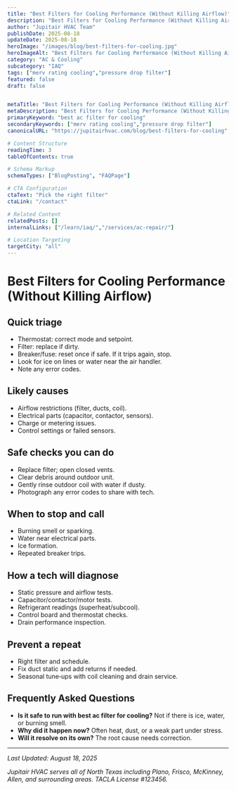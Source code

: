 ```yaml
---
title: "Best Filters for Cooling Performance (Without Killing Airflow)"
description: "Best Filters for Cooling Performance (Without Killing Airflow) — clear steps, practical detail, and when to call a pro in North Texas."
author: "Jupitair HVAC Team"
publishDate: 2025-08-18
updateDate: 2025-08-18
heroImage: "/images/blog/best-filters-for-cooling.jpg"
heroImageAlt: "Best Filters for Cooling Performance (Without Killing Airflow) - Jupitair HVAC"
category: "AC & Cooling"
subcategory: "IAQ"
tags: ["merv rating cooling","pressure drop filter"]
featured: false
draft: false


metaTitle: "Best Filters for Cooling Performance (Without Killing Airflow) | Jupitair HVAC"
metaDescription: "Best Filters for Cooling Performance (Without Killing Airflow) — clear steps, practical detail, and when to call a pro in North Texas."
primaryKeyword: "best ac filter for cooling"
secondaryKeywords: ["merv rating cooling","pressure drop filter"]
canonicalURL: "https://jupitairhvac.com/blog/best-filters-for-cooling"

# Content Structure
readingTime: 3
tableOfContents: true

# Schema Markup
schemaTypes: ["BlogPosting", "FAQPage"]

# CTA Configuration
ctaText: "Pick the right filter"
ctaLink: "/contact"

# Related Content
relatedPosts: []
internalLinks: ["/learn/iaq/","/services/ac-repair/"]

# Location Targeting
targetCity: "all"
---
```



# Best Filters for Cooling Performance (Without Killing Airflow)




## Quick triage

- Thermostat: correct mode and setpoint.
- Filter: replace if dirty.
- Breaker/fuse: reset once if safe. If it trips again, stop.
- Look for ice on lines or water near the air handler.
- Note any error codes.



<BlogCTA variant="inline" />


## Likely causes

- Airflow restrictions (filter, ducts, coil).
- Electrical parts (capacitor, contactor, sensors).
- Charge or metering issues.
- Control settings or failed sensors.



## Safe checks you can do

- Replace filter; open closed vents.
- Clear debris around outdoor unit.
- Gently rinse outdoor coil with water if dusty.
- Photograph any error codes to share with tech.



## When to stop and call

- Burning smell or sparking.
- Water near electrical parts.
- Ice formation.
- Repeated breaker trips.



## How a tech will diagnose

- Static pressure and airflow tests.
- Capacitor/contactor/motor tests.
- Refrigerant readings (superheat/subcool).
- Control board and thermostat checks.
- Drain performance inspection.



## Prevent a repeat

- Right filter and schedule.
- Fix duct static and add returns if needed.
- Seasonal tune‑ups with coil cleaning and drain service.




## Frequently Asked Questions


- **Is it safe to run with best ac filter for cooling?** Not if there is ice, water, or burning smell.
- **Why did it happen now?** Often heat, dust, or a weak part under stress.
- **Will it resolve on its own?** The root cause needs correction.

---

<BlogCTA variant="end" title="Ready to Solve Your HVAC Issues?" description="Don't let HVAC problems disrupt your comfort. Our experienced technicians are here to help." />

*Last Updated: August 18, 2025*

*Jupitair HVAC serves all of North Texas including Plano, Frisco, McKinney, Allen, and surrounding areas. TACLA License #123456.*
